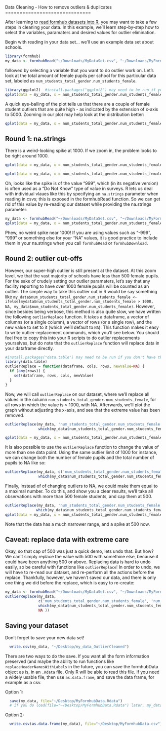 <link href="http://kevinburke.bitbucket.org/markdowncss/markdown.css" rel="stylesheet"></link>
Data Cleaning - How to remove outliers & duplicates
==============================
  
After learning to [read formhub datasets into R](http://modilabs.github.com/formhub.R/demo/Basics_of_formhub.R.html), you may want to take a few steps in cleaning your data. In this example, we'll learn step-by-step how to select the variables, paramaters and desired values for outlier elimination. 

Begin with reading in your data set... we'll use an example data set about schools.
  
```r
library(formhub)
my_data <- formhubRead("~/Downloads/MyDataSet.csv", "~/Downloads/MyForm.json")
```

followed by selecting a variable that you want to do outlier work on. Let's look at the total amount of female pupils per school for this particular data set, labeled as `num_students_total_gender.num_students_female`.  

```r
library(ggplot2)  #install.packages("ggplot2") may need to be run if you don't have the package
qplot(data = my_data, x = num_students_total_gender.num_students_female) + ylab("Number of Schools") 
```

A quick eye-balling of the plot tells us that there are a couple of female student outliers that are quite high - as indicated by the extension of x-axis to 5000. Zooming in our plot may help look at the distribution better:   

```r
qplot(data = my_data, x = num_students_total_gender.num_students_female) + ylab("Number of Schools") + xlim(c(0,1500))
```

Round 1: na.strings
----------------
There is a weird-looking spike at 1000. If we zoom in, the problem looks to be right around 1000.
```r
qplot(data = my_data, x = num_students_total_gender.num_students_female) + ylab("Number of Schools") + xlim(c(900,1100))

qplot(data = my_data, x = num_students_total_gender.num_students_female) + ylab("Number of Schools") + xlim(c(990,1010))
```

Oh, looks like the spike is of the value "999", which (in its negative version) is often used as a "Do Not Know" type of value in surveys. R lets us deal with individual vlaues like this by specifying an `na.strings` parameter when reading in csvs; this is exposed in the formhubRead function. So we can get rid of this value by re-reading our dataset while providing the na.strings parameter:
```r
my_data <- formhubRead("~/Downloads/MyDataSet.csv", "~/Downloads/MyForm.json", na.strings=c("999"))
qplot(data = my_data, x = num_students_total_gender.num_students_female) + ylab("Number of Schools") + xlim(c(0,1500))
```
Phew, no weird spike near 1000! If you are using values such as "-999", "999" or something else for your "NA" values, it is good practice to include them in your na.strings when you call `formhubRead` or `formhubDownload`.

Round 2: outlier cut-offs
----------------
However, our super-high outlier is still present at the dataset. At this zoom level, we that the vast majority of schools have less than 500 female pupils. For the sake of crudely setting our outlier paramaters, let's say that any facility reporting to have over 1000 female pupils will be counted as an outlier. The simple way to take this outlier out in R would be say something like `my_data$num_students_total_gender.num_students_female <- ifelse(mydata$num_students_total_gender.num_students_female > 1000, NA, my_data$num_students_total_gender.num_students_female)`. However, since besides being verbose, this method is also quite slow, we have written the following `outlierReplace` function. It takes a dataframe, a vector of columns (or a single column), a vector of rows (or a single row), and the new value to set to it (which we'll default to `NA`). This function makes it easy to write outlier-replacement commands, which you'll see below. You should feel free to copy this into your R scripts to do outlier replacements yourselves, but do note that the `outlierReplace` function will replace data in your dataframe directly.


```r
#install.packages("data.table") may need to be run if you don't have the package
library(data.table) 
outlierReplace = function(dataframe, cols, rows, newValue=NA) {
  if (any(rows)) {
    set(dataframe, rows, cols, newValue) 
  }
}
```

Now, we will call `outlierReplace` on our dataset, where we'll replace all values in the column `num_students_total_gender.num_students_female`, for all rows in which the value is > 1000, with NA. Afterwards, we'll plot the graph without adjusting the x-axis, and see that the extreme value has been removed.
```r
outlierReplace(my_data, 'num_students_total_gender.num_students_female',
               which(my_data$num_students_total_gender.num_students_female > 1000), NA)

qplot(data = my_data, x = num_students_total_gender.num_students_female) + ylab("Number of Schools")
```

It is also possible to use the `outlierReplace` function to change the value of more than one data point. Using the same outlier limit of 1000 for instance, we can change both the number of female pupils and the total number of pupils to NA like so:

```r
outlierReplace(my_data, c('num_students_total_gender.num_students_female', 'num_students_total_gender.num_students_total'),
               which(my_data$num_students_total_gender.num_students_female > 1000), NA )
```

Finally, instead of of changing outliers to NA, we could make them equal to a maximal number. To do this, and show you a clear results, we'll take all observations with more than 500 female students, and cap them at 500.

```r
outlierReplace(my_data, 'num_students_total_gender.num_students_female',
              which(my_data$num_students_total_gender.num_students_female > 500), 500)
qplot(data = my_data, x = num_students_total_gender.num_students_female) + ylab("Number of Schools")
```
Note that the data has a much narrower range, and a spike at 500 now.


Caveat: replace data with extreme care
--------------------------------------

Okay, so that cap of 500 was just a quick demo, lets undo that. But how? We can't simply replace the value with 500 with somethine else, because it could have been anything 500 or above. Replacing data is hard to undo easily, so be  careful with functions like `outlierReplace`! In order to undo, we will have to re-read our dataset, and re-perform all the actions before the replace. Thankfully, however, we haven't saved our data, and there is only one thing we did before the replace, which is easy to re-create:

```r
my_data <- formhubRead("~/Downloads/MyDataSet.csv", "~/Downloads/MyForm.json") 
outlierReplace(my_data, 
               c('num_students_total_gender.num_students_female', 'num_students_total_gender.num_students_total'),
               which(my_data$num_students_total_gender.num_students_female > 1000,
               NA ))
```


Saving your dataset
-----------------------
Don't forget to save your new data set!

```r
  write.csv(my_data, "~/Desktop/my_data_OutlierCleaned")
```  

There are two ways to do the save. If you want all the form information preserved (and maybe the ability to run functions like `replaceHeaderNamesWithLabels` in the future, you can save the formhubData object as is, in an `.Rdata` file. Only R will be able to read this file. If you need a widely usable file, then use `as.data.frame`, and save the data frame, for example as a csv.

Option 1:
```r
  save(my_data, file="~/Desktop/MyFormhubData.Rdata")
  # if you do load(file="~/Desktop/MyFormhubData.Rdata") later, my_data will be loaded in to your workspace
```  

Option 2:
```r
  write.csv(as.data.frame(my_data), file="~/Desktop/MyFormhubData.csv")
```
